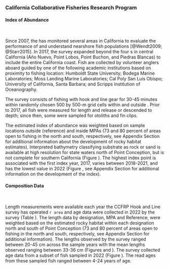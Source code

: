 ### California Collaborative Fisheries Research Program

#### Index of Abundance
\

Since 2007, the \gls{s-ccfrp} has monitored several areas in California to evaluate the performance of \glspl{mpa} and understand nearshore fish populations
[@Wendt2009; @Starr2015]. In 2017, the survey expanded beyond the four \Gls{mpa}s in central California
(A&ntilde;o Nuevo, Point Lobos, Point Buchon, and Piedras Blancas) to include the entire California coast.
Fish are collected by volunteer anglers aboard \glspl{cpfv} guided by one of the following academic institutions based on proximity to fishing location: Humboldt State University; Bodega Marine Laboratories; Moss Landing Marine Laboratories; Cal Poly San Luis Obispo; University of California, Santa Barbara; and Scripps Institution of Oceanography.

The survey consists of fishing with hook and line gear for 30-45 minutes within randomly chosen 500 by 500-m grid cells within and outside \glspl{mpa}. Prior to 2017, all fish were measured for length and release or descended to depth; since then, some were sampled for otoliths and fin clips.

The estimated index of abundance was weighted based on sample locations outside (reference) and inside MPAs (73 and 80 percent of areas open to fishing in the north and south, respectively, see Appendix Section \ref{cdfw-rov-index} for additional information about the development of rocky habitat estimates). Interpreted bathymetry classifying substrate as rock or sand is available at high resolution for state waters north of Point Conception, but is not complete for southern California (Figure \ref{fig:ccfrp-map}). The highest index point is associated with the first index year, 2017, varies between 2018-2021, and has the lowest value in 2022 (Figure \ref{fig:ccfrp-index-main}, see Appendix Section \ref{ccfrp-index} for additional information on the development of the index).

#### Composition Data
\

Length measurements were available each year the CCFRP Hook and Line survey has operated `r area` and age data were collected in 2022 by the survey (Table \ref{tab:ccfrp-samps}). The length data by designation, MPA and Reference, were weighted based on the estimated rocky habitat within each designation north and south of Point Conception (73 and 80 percent of areas open to fishing in the north and south, respectively, see Appendix Section \ref{cdfw-rov-index} for additional information). The lengths observed by the survey ranged between 20-45 cm across the sample years with the mean lengths observed ranging between 33-36 cm (Figures \ref{fig:ccfrp-len-data} and \ref{fig:ccfrp-mean-len-data}). The survey collected age data from a subset of fish sampled in 2022 (Figure \ref{fig:ccfrp-age-data}). The read ages from these sampled fish ranged between 4-24 years of age.
